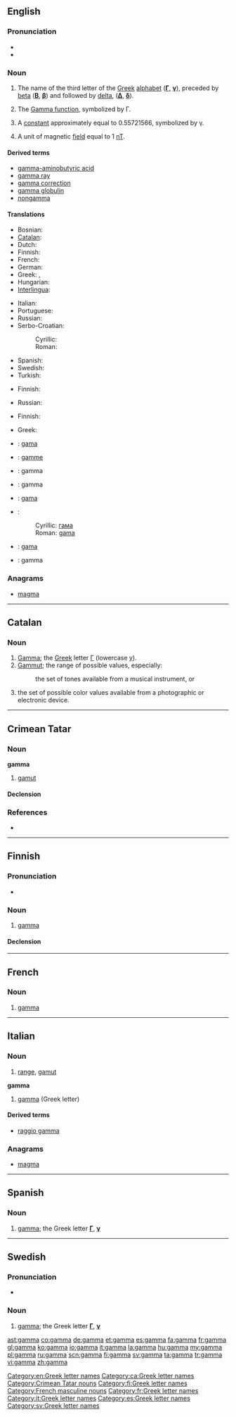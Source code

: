 ==English==
{{letter_disp2|beta|[[image:Greek_uc_gamma.png|33px]][[image:Greek_lc_gamma.png|28px]] |delta|γάμα|Γ|γ}}

===Pronunciation===
* {{IPA|/ɡæmə/}}
* {{rhymes|æmə}}

===Noun===
{{en-noun}}

# The name of the third letter of the [[Greek]] [[alphabet]] ('''[[Γ]]''', '''[[γ]]'''), preceded by [[beta]] ('''[[Β]]''', '''[[β]]''') and followed by [[delta]], ('''[[Δ]]''', '''[[δ]]''').
# {{context|mathematics}} The [[w:Gamma function|Gamma function]], symbolized by Γ.
# {{context|mathematics}} A [[constant]] approximately equal to 0.55721566, symbolized by γ.
# {{context|physics}} A unit of magnetic [[field]] equal to 1 [[nT]].

====Derived terms====
* [[gamma-aminobutyric acid]]
* [[gamma ray]]
* [[gamma correction]]
* [[gamma globulin]]
* [[nongamma]]

====Translations====
{{trans-top|the name of the third letter of the Greek alphabet}}
* Bosnian: {{t-|bs|gama}}
* [[Catalan]]: {{t-|ca|gamma|f}}
* Dutch: {{t-|nl|gamma|m|f}}
* Finnish: {{t+|fi|gamma}}
* French: {{t+|fr|gamme|f}}
* German: {{t+|de|Gamma|n}}
* Greek: {{t+|el|γάμμα|f|tr=gámma}}, {{t+|el|γάμα|f|tr=gáma}}
* Hungarian: {{t+|hu|gamma}}
* [[Interlingua]]: {{t-|ia|gamma|xs=Interlingua}}
{{trans-mid}}
* Italian: {{t+|it|gamma}}
* Portuguese: {{t-|pt|gama|m}}
* Russian: {{t+|ru|гамма|f|tr=gámma}}
* Serbo-Croatian:
*: Cyrillic: {{t|sh|гама|f|sc=Cyrl|xs=Serbo-Croatian}}
*: Roman: {{t|sh|gama|f|xs=Serbo-Croatian}}
* Spanish: {{t+|es|gamma|f}}
* Swedish: {{t+|sv|gamma}}
* Turkish: {{t|tr|gama}}
{{trans-bottom}}

{{trans-top|the Gamma function}}
* Finnish: {{t-|fi|gammafunktio}}
{{trans-mid}}
* Russian: {{t|ru|гамма-функция|f|tr=gámma-fúnkcija}}
{{trans-bottom}}

{{trans-top|a constant}}
* Finnish: {{t+|fi|gamma}}
{{trans-mid}}
{{trans-bottom}}

{{trans-top|a unit of magnetic field}}
* Greek: {{t+|el|γάμμα|n|tr=gámma}}
{{trans-mid}}
{{trans-bottom}}

{{checktrans-top}}
* {{ttbc|sh}}: [[gama]]
* {{ttbc|fr}}: [[gamme]] {{f}}
* {{ttbc|ia}}: gamma
* {{ttbc|it}}: gamma
* {{ttbc|pt}}: [[gama]] {{m}}
{{trans-mid}}
* {{ttbc|sh}}:
*: Cyrillic: [[гама]]
*: Roman: [[gama]]
* {{ttbc|es}}: [[gama]] {{f}}
* {{ttbc|sv}}: gamma
{{trans-bottom}}

===Anagrams===
* [[magma#English|magma]]

[[Category:en:Greek letter names]]

----

==Catalan==

===Noun===
{{ca-noun|f|gammes}}

# [[#English|Gamma]]; the [[Appendix:Greek script|Greek]] letter [[Γ]] (lowercase [[γ]]).
# [[gamut|Gammut]]; the range of possible values, especially:
#: {{music|lang=ca}} the set of tones available from a musical instrument, or
# the set of possible color values available from a photographic or electronic device.

[[Category:ca:Greek letter names]]

----

==Crimean Tatar==

===Noun===
'''gamma'''

# [[gamut]]

====Declension====
{{crh-latin-noun|nıñ|ğa|nı|da|dan}}

===References===
* {{R:Useinov-Mireev 2002}}

[[Category:Crimean Tatar nouns]]

----

==Finnish==
{{enum|beeta|delta|Greek letter|Γγ|lang=fi}}
{{wikipedia|lang=fi}}
{{Finnish index|g}}

===Pronunciation===
* {{hyphenation|gam|ma}}

===Noun===
{{fi-noun}}

# [[#English|gamma]]

====Declension====
{{fi-decl-kala|gamm}}

[[Category:fi:Greek letter names]]

----

==French==

===Noun===
{{fr-noun-inv|m}}

# [[#English|gamma]] {{gloss|Greek letter}}

[[Category:French masculine nouns]]
[[Category:fr:Greek letter names]]

----

==Italian==

===Noun===
{{wikipedia|lang=it}}
{{it-noun|gamm|f|a|e}}

# [[range]], [[gamut]]

'''gamma''' {{m|f|inv}}
# [[#English|gamma]] (Greek letter)

====Derived terms====
* [[raggio gamma]]

===Anagrams===
* [[magma#Italian|magma]]

[[Category:it:Greek letter names]]

----

==Spanish==

===Noun===
{{es-noun-f}}

# [[gamma]]; the Greek letter '''[[Γ]]''', '''[[γ]]'''

[[Category:es:Greek letter names]]

----

==Swedish==

===Pronunciation===
* {{audio|Sv-gamma.ogg|Audio}}

===Noun===
{{sv-noun|g=n}}

# [[#English|gamma]]; the Greek letter '''[[Γ]]''', '''[[γ]]'''

[[Category:sv:Greek letter names]]

[[ast:gamma]]
[[co:gamma]]
[[de:gamma]]
[[et:gamma]]
[[es:gamma]]
[[fa:gamma]]
[[fr:gamma]]
[[gl:gamma]]
[[ko:gamma]]
[[io:gamma]]
[[it:gamma]]
[[la:gamma]]
[[hu:gamma]]
[[my:gamma]]
[[pl:gamma]]
[[ru:gamma]]
[[scn:gamma]]
[[fi:gamma]]
[[sv:gamma]]
[[ta:gamma]]
[[tr:gamma]]
[[vi:gamma]]
[[zh:gamma]]